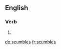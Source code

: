 
==English==

===Verb===
{{head|en|verb form}}

# {{en-third-person singular of|scumble}}

[[de:scumbles]]
[[fr:scumbles]]